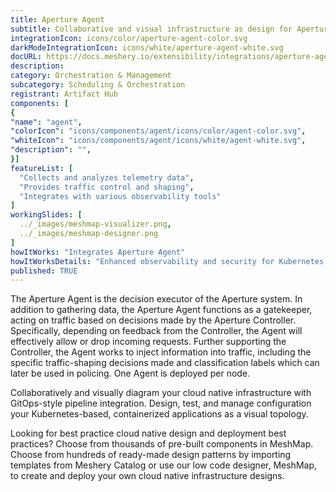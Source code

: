 ```yaml
---
title: Aperture Agent
subtitle: Collaborative and visual infrastructure as design for Aperture Agent
integrationIcon: icons/color/aperture-agent-color.svg
darkModeIntegrationIcon: icons/white/aperture-agent-white.svg
docURL: https://docs.meshery.io/extensibility/integrations/aperture-agent
description: 
category: Orchestration & Management
subcategory: Scheduling & Orchestration
registrant: Artifact Hub
components: [
{
"name": "agent",
"colorIcon": "icons/components/agent/icons/color/agent-color.svg",
"whiteIcon": "icons/components/agent/icons/white/agent-white.svg",
"description": "",
}]
featureList: [
  "Collects and analyzes telemetry data",
  "Provides traffic control and shaping",
  "Integrates with various observability tools"
]
workingSlides: [
  ../_images/meshmap-visualizer.png,
  ../_images/meshmap-designer.png
]
howItWorks: "Integrates Aperture Agent"
howItWorksDetails: "Enhanced observability and security for Kubernetes applications"
published: TRUE
---
```


<p>
The Aperture Agent is the decision executor of the Aperture system. In addition to gathering data, the Aperture Agent functions as a gatekeeper, acting on traffic based on decisions made by the Aperture Controller. Specifically, depending on feedback from the Controller, the Agent will effectively allow or drop incoming requests. Further supporting the Controller, the Agent works to inject information into traffic, including the specific traffic-shaping decisions made and classification labels which can later be used in policing. One Agent is deployed per node.

</p>
<p>
    Collaboratively and visually diagram your cloud native infrastructure with GitOps-style pipeline integration. Design, test, and manage configuration your Kubernetes-based, containerized applications as a visual topology.
</p>
<p>
    Looking for best practice cloud native design and deployment best practices? Choose from thousands of pre-built components in MeshMap. Choose from hundreds of ready-made design patterns by importing templates from Meshery Catalog or use our low code designer, MeshMap, to create and deploy your own cloud native infrastructure designs.
</p>

